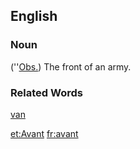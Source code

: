 ==English==
===Noun===
(''[[obsolete|Obs.]]) The front of an army. 

===Related Words===
[[van]]

[[et:Avant]]
[[fr:avant]]